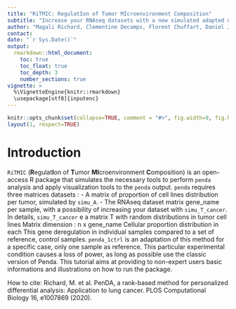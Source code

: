 ```yaml
---
title: "RiTMIC: RegulatIon of Tumor MIcroenvironment Composition"
subtitle: "Increase your RNAseq datasets with a new simulated adapted dataset derivated from yours"
author: "Magali Richard, Clementine Decamps, Florent Chuffart, Daniel Jost, Fabien Quinquis"
contact: 
date: "`r Sys.Date()`"
output: 
  rmarkdown::html_document:
    toc: true
    toc_float: true
    toc_depth: 3
    number_sections: true
vignette: >
  %\VignetteEngine{knitr::rmarkdown}
  \usepackage[utf8]{inputenc}
---
```


```r
knitr::opts_chunk$set(collapse=TRUE, comment = "#>", fig.width=9, fig.height=6, eval=TRUE, echo=TRUE, results="verbatim", dpi=75)
layout(1, respect=TRUE)
```

# Introduction

`RiTMIC` (**R**egulat**I**on of **T**umor **MI**croenvironment **C**omposition) is an open-access R package that simulates the necessary tools  to perform `penda` analysis and apply visualization tools to the `penda` output. `penda` requires three matrices datasets : 
- A matrix of proportion of cell lines distribution per tumor, simulated by `simu_A`. 
- The RNAseq dataset matrix gene_name per sample, with a possibility of increasing your dataset with `simu_T_cancer`. In details, `simu_T_cancer`   e a matrix T with random \strong{gene expression} distributions in \strong{n} tumor cell lines \cr Matrix dimension : n x gene_name
Cellular proportion distribution in each This  gene deregulation in individual samples compared to a set of reference, control samples. `penda_1ctrl` is an adaptation of this method for a specific case, only one sample as reference. This particular experimental condition causes a loss of power, as long as possible use the classic version of Penda. This tutorial aims at providing to non-expert users basic informations and illustrations on how to run the package.

How to cite: Richard, M. et al. PenDA, a rank-based method for personalized differential analysis: Application to lung cancer. PLOS Computational Biology 16, e1007869 (2020).

